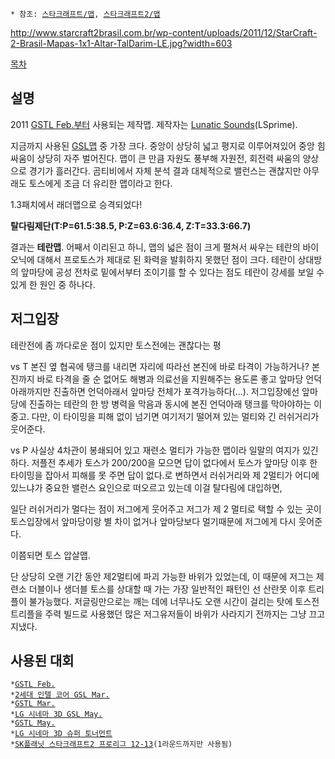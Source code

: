  * 참조: [[스타크래프트/맵]], [[스타크래프트2/맵]]

http://www.starcraft2brasil.com.br/wp-content/uploads/2011/12/StarCraft-2-Brasil-Mapas-1x1-Altar-TalDarim-LE.jpg?width=603

[[목차]]

== 설명 ==
2011 [[GSTL Feb.]]부터 사용되는 제작맵. 제작자는 [[Lunatic Sounds]](LSprime).

지금까지 사용된 [[GSL]]맵 중 가장 크다. 중앙이 상당히 넓고 평지로 이루어져있어 중앙 힘싸움이 상당히 자주 벌어진다. 맵이 큰 만큼 자원도 풍부해 자원전, 회전력 싸움의 양상으로 경기가 흘러간다. 곰티비에서 자체 분석 결과 대체적으로 밸런스는 괜찮지만 아무래도 토스에게 조금 더 유리한 맵이라고 한다.

1.3패치에서 래더맵으로 승격되었다!

'''탈다림제단(T:P=61.5:38.5, P:Z=63.6:36.4, Z:T=33.3:66.7)'''

결과는 '''테란맵'''. 어째서 이리된고 하니, 맵의 넓은 점이 크게 펼쳐서 싸우는 테란의 바이오닉에 대해서 프로토스가 제대로 된 화력을 발휘하지 못했던 점이 크다. 
테란이 상대방의 앞마당에 공성 전차로 밑에서부터 조이기를 할 수 있다는 점도 테란이 강세를 보일 수 있게 한 원인 중 하나다.



== 저그입장 ==

테란전에 좀 까다로운 점이 있지만 토스전에는 괜찮다는 평

vs T
본진 옆 협곡에 탱크를 내리면 자리에 따라선 본진에 바로 타격이 가능하거나? 본진까지 바로 타격을 줄 순 없어도 해병과 의료선을 지원해주는 용도론 좋고 
앞마당 언덕아래까지만 진출하면 언덕아래서 앞마당 전체가 포격가능하다(...).
저그입장에선 앞마당에 진출하는 테란의 한 방 병력을 막음과 동시에 본진 언덕아래 탱크를 막아야하는 이중고. 
다만, 이 타이밍을 피해 없이 넘기면 여기저기 떨어져 있는 멀티와 긴 러쉬거리가 웃어준다. 

vs P 
사실상 4차관이 봉쇄되어 있고 재련소 멀티가 가능한 맵이라 일말의 여지가 있긴하다. 
저플전 추세가 토스가 200/200을 모으면 답이 없다에서 토스가 앞마당 이후 한 타이밍을 잡아서 피해를 못 주면 답이 없다.로 변하면서 러쉬거리와 제 2멀티가 어디에 있느냐가 중요한 밸런스 요인으로 떠오르고 있는데 이걸 탈다림에 대입하면,

일단 러쉬거리가 멀다는 점이 저그에게 웃어주고 
저그가 제 2 멀티로 택할 수 있는 곳이 토스입장에서 앞마당이랑 별 차이 없거나 앞마당보다 멀기때문에 저그에게 다시 웃어준다. 

이쯤되면 토스 압살맵.

단 상당히 오랜 기간 동안 제2멀티에 파괴 가능한 바위가 있었는데, 이 때문에 저그는 제련소 더블이나 생더블 토스를 상대할 때 가는 가장 일반적인 패턴인 선 산란못 이후 트리플이 불가능했다. 저글링만으로는 깨는 데에 너무나도 오랜 시간이 걸리는 탓에 토스전 트리플을 주력 빌드로 사용했던 많은 저그유저들이 바위가 사라지기 전까지는 그냥 끄고 지냈다.


== 사용된 대회 ==
 *[[GSTL Feb.]]
 *[[2세대 인텔 코어 GSL Mar.]]
 *[[GSTL Mar.]]
 *[[LG 시네마 3D GSL May.]]
 *[[GSTL May.]]
 *[[LG 시네마 3D 슈퍼 토너먼트]]
 *[[SK플래닛 스타크래프트2 프로리그 12-13]](1라운드까지만 사용됨)
